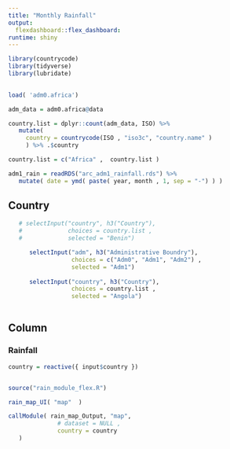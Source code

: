 ```yaml
---
title: "Monthly Rainfall"
output: 
  flexdashboard::flex_dashboard:
runtime: shiny
---
```


```r

library(countrycode)
library(tidyverse)
library(lubridate)
   
```

```r
load( 'adm0.africa')

adm_data = adm0.africa@data

country.list = dplyr::count(adm_data, ISO) %>% 
   mutate(
     country = countrycode(ISO , "iso3c", "country.name" )
     ) %>% .$country

country.list = c("Africa" ,  country.list )

adm1_rain = readRDS("arc_adm1_rainfall.rds") %>%
   mutate( date = ymd( paste( year, month , 1, sep = "-") ) )


```

Country {.sidebar }
----------------------------------------------------------------------

```r
   # selectInput("country", h3("Country"),
   #             choices = country.list ,
   #             selected = "Benin")

      selectInput("adm", h3("Administrative Boundry"),
                  choices = c("Adm0", "Adm1", "Adm2") ,
                  selected = "Adm1") 
      
      selectInput("country", h3("Country"),
                  choices = country.list ,
                  selected = "Angola")
   

```


Column 
-----------------------------------------------------------------------

### Rainfall

<!-- Rainfall estimated from the NOAA Climate Prediction Center (CPC) Africa Rainfall Climatology Version 2.0 (ARC2) -->



```r
country = reactive({ input$country })


source("rain_module_flex.R")

rain_map_UI( "map"  )

callModule( rain_map_Output, "map",
              # dataset = NULL ,
              country = country
   )
```

<!-- *Clicking on an area in map gives detailed estimated for that region* -->


<!-- Column -->
<!-- ----------------------------------------------------------------------- -->

<!-- ### Dygraph -->
